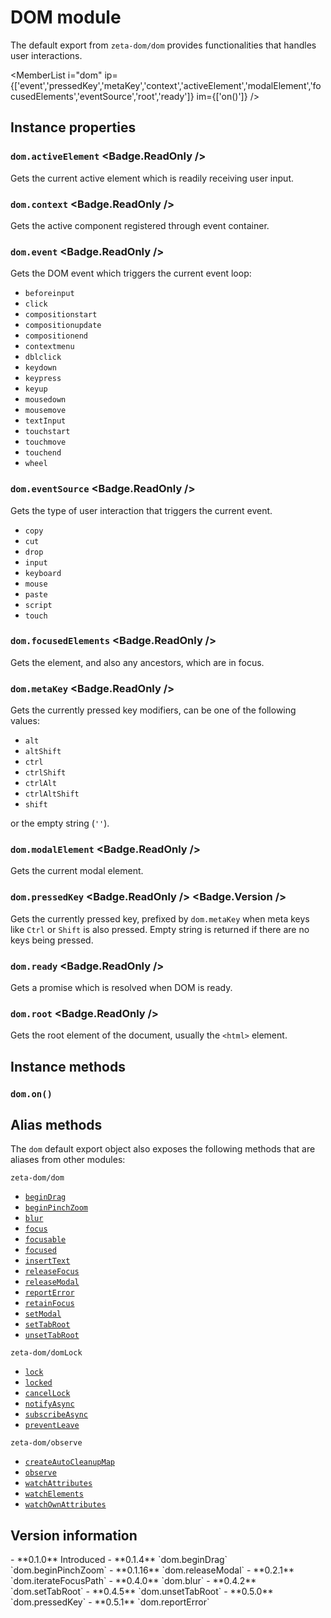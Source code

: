 <Module name="zeta-dom/dom" />

# DOM module

The default export from `zeta-dom/dom` provides functionalities that handles
user interactions.

<ImportHint
    name="dom"
    module="zeta-dom/dom"
    import="default"
    global="zeta.dom"
    expanded
/>

<MemberList
    i="dom"
    ip={['event','pressedKey','metaKey','context','activeElement','modalElement','focusedElements','eventSource','root','ready']}
    im={['on()']}
/>

## Instance properties

### `dom.activeElement` <Badge.ReadOnly />

Gets the current active element which is readily receiving user input.

### `dom.context` <Badge.ReadOnly />

Gets the active component registered through event container.

### `dom.event` <Badge.ReadOnly />

Gets the DOM event which triggers the current event loop:

- `beforeinput`
- `click`
- `compositionstart`
- `compositionupdate`
- `compositionend`
- `contextmenu`
- `dblclick`
- `keydown`
- `keypress`
- `keyup`
- `mousedown`
- `mousemove`
- `textInput`
- `touchstart`
- `touchmove`
- `touchend`
- `wheel`

### `dom.eventSource` <Badge.ReadOnly />

Gets the type of user interaction that triggers the current event.

- `copy`
- `cut`
- `drop`
- `input`
- `keyboard`
- `mouse`
- `paste`
- `script`
- `touch`

### `dom.focusedElements` <Badge.ReadOnly />

Gets the element, and also any ancestors, which are in focus.

### `dom.metaKey` <Badge.ReadOnly />

Gets the currently pressed key modifiers, can be one of the following values:

- `alt`
- `altShift`
- `ctrl`
- `ctrlShift`
- `ctrlAlt`
- `ctrlAltShift`
- `shift`

or the empty string (`''`).

### `dom.modalElement` <Badge.ReadOnly />

Gets the current modal element.

### `dom.pressedKey` <Badge.ReadOnly /> <Badge.Version />

Gets the currently pressed key, prefixed by `dom.metaKey` when meta keys like `Ctrl` or `Shift` is also pressed.
Empty string is returned if there are no keys being pressed.

### `dom.ready` <Badge.ReadOnly />

Gets a promise which is resolved when DOM is ready.

### `dom.root` <Badge.ReadOnly />

Gets the root element of the document, usually the `<html>` element.

## Instance methods

### `dom.on()`

## Alias methods

<div style={{ display: 'none '}}>
<MemberList
    i="dom"
    im={['focusable()','focused()','setTabRoot()','unsetTabRoot()','setModal()','releaseModal()','retainFocus()','releaseFocus()','focus()','blur()','reportError()']}
/>
</div>

The `dom` default export object also exposes the following methods that are aliases from other modules:

`zeta-dom/dom`

- [`beginDrag`](:)
- [`beginPinchZoom`](:)
- [`blur`](:)
- [`focus`](:)
- [`focusable`](:)
- [`focused`](:)
- [`insertText`](:)
- [`releaseFocus`](:)
- [`releaseModal`](:)
- [`reportError`](:)
- [`retainFocus`](:)
- [`setModal`](:)
- [`setTabRoot`](:)
- [`unsetTabRoot`](:)

`zeta-dom/domLock`

- [`lock`](:)
- [`locked`](:)
- [`cancelLock`](:)
- [`notifyAsync`](:)
- [`subscribeAsync`](:)
- [`preventLeave`](:)

`zeta-dom/observe`

- [`createAutoCleanupMap`](:)
- [`observe`](:)
- [`watchAttributes`](:)
- [`watchElements`](:)
- [`watchOwnAttributes`](:)

## Version information

<VersionTimeline module="zeta-dom">
- **0.1.0** Introduced
- **0.1.4** `dom.beginDrag` <br/> `dom.beginPinchZoom`
- **0.1.16** `dom.releaseModal`
- **0.2.1** `dom.iterateFocusPath`
- **0.4.0** `dom.blur`
- **0.4.2** `dom.setTabRoot`
- **0.4.5** `dom.unsetTabRoot`
- **0.5.0** `dom.pressedKey`
- **0.5.1** `dom.reportError`
</VersionTimeline>

